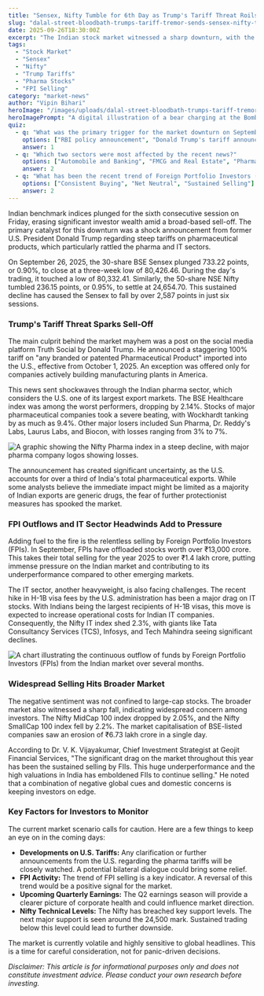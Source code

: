 ```yaml
---
title: "Sensex, Nifty Tumble for 6th Day as Trump's Tariff Threat Roils Markets"
slug: "dalal-street-bloodbath-trumps-tariff-tremor-sends-sensex-nifty-tumbling"
date: 2025-09-26T18:30:00Z
excerpt: "The Indian stock market witnessed a sharp downturn, with the Sensex and Nifty falling for the sixth consecutive session. The sell-off was triggered by former U.S. President Donald Trump's proposal of a 100% tariff on pharma products, compounded by relentless FPI selling."
tags:
  - "Stock Market"
  - "Sensex"
  - "Nifty"
  - "Trump Tariffs"
  - "Pharma Stocks"
  - "FPI Selling"
category: "market-news"
author: "Vipin Bihari"
heroImage: "/images/uploads/dalal-street-bloodbath-trumps-tariff-tremor-sends-sensex-nifty-tumbling/hero-image.jpg"
heroImagePrompt: "A digital illustration of a bear charging at the Bombay Stock Exchange building, symbolizing a bearish market trend on Dalal Street, with stock tickers showing red downward arrows in the background."
quiz:
  - q: "What was the primary trigger for the market downturn on September 26, 2025?"
    options: ["RBI policy announcement", "Donald Trump's tariff announcement on pharma products", "Poor quarterly earnings from a major company"]
    answer: 1
  - q: "Which two sectors were most affected by the recent news?"
    options: ["Automobile and Banking", "FMCG and Real Estate", "Pharma and IT"]
    answer: 2
  - q: "What has been the recent trend of Foreign Portfolio Investors (FPIs) in the Indian market?"
    options: ["Consistent Buying", "Net Neutral", "Sustained Selling"]
    answer: 2
---
```


Indian benchmark indices plunged for the sixth consecutive session on Friday, erasing significant investor wealth amid a broad-based sell-off. The primary catalyst for this downturn was a shock announcement from former U.S. President Donald Trump regarding steep tariffs on pharmaceutical products, which particularly rattled the pharma and IT sectors.

On September 26, 2025, the 30-share BSE Sensex plunged 733.22 points, or 0.90%, to close at a three-week low of 80,426.46. During the day's trading, it touched a low of 80,332.41. Similarly, the 50-share NSE Nifty tumbled 236.15 points, or 0.95%, to settle at 24,654.70. This sustained decline has caused the Sensex to fall by over 2,587 points in just six sessions.

### Trump's Tariff Threat Sparks Sell-Off

The main culprit behind the market mayhem was a post on the social media platform Truth Social by Donald Trump. He announced a staggering 100% tariff on "any branded or patented Pharmaceutical Product" imported into the U.S., effective from October 1, 2025. An exception was offered only for companies actively building manufacturing plants in America.

This news sent shockwaves through the Indian pharma sector, which considers the U.S. one of its largest export markets. The BSE Healthcare index was among the worst performers, dropping by 2.14%. Stocks of major pharmaceutical companies took a severe beating, with Wockhardt tanking by as much as 9.4%. Other major losers included Sun Pharma, Dr. Reddy's Labs, Laurus Labs, and Biocon, with losses ranging from 3% to 7%.

![A graphic showing the Nifty Pharma index in a steep decline, with major pharma company logos showing losses.](/images/uploads/dalal-street-bloodbath-trumps-tariff-tremor-sends-sensex-nifty-tumbling/pharma-index-fall.png)

The announcement has created significant uncertainty, as the U.S. accounts for over a third of India's total pharmaceutical exports. While some analysts believe the immediate impact might be limited as a majority of Indian exports are generic drugs, the fear of further protectionist measures has spooked the market.

### FPI Outflows and IT Sector Headwinds Add to Pressure

Adding fuel to the fire is the relentless selling by Foreign Portfolio Investors (FPIs). In September, FPIs have offloaded stocks worth over ₹13,000 crore. This takes their total selling for the year 2025 to over ₹1.4 lakh crore, putting immense pressure on the Indian market and contributing to its underperformance compared to other emerging markets.

The IT sector, another heavyweight, is also facing challenges. The recent hike in H-1B visa fees by the U.S. administration has been a major drag on IT stocks. With Indians being the largest recipients of H-1B visas, this move is expected to increase operational costs for Indian IT companies. Consequently, the Nifty IT index shed 2.3%, with giants like Tata Consultancy Services (TCS), Infosys, and Tech Mahindra seeing significant declines.

![A chart illustrating the continuous outflow of funds by Foreign Portfolio Investors (FPIs) from the Indian market over several months.](/images/uploads/dalal-street-bloodbath-trumps-tariff-tremor-sends-sensex-nifty-tumbling/fpi-outflow-chart.png)

### Widespread Selling Hits Broader Market

The negative sentiment was not confined to large-cap stocks. The broader market also witnessed a sharp fall, indicating widespread concern among investors. The Nifty MidCap 100 index dropped by 2.05%, and the Nifty SmallCap 100 index fell by 2.2%. The market capitalisation of BSE-listed companies saw an erosion of ₹6.73 lakh crore in a single day.

According to Dr. V. K. Vijayakumar, Chief Investment Strategist at Geojit Financial Services, "The significant drag on the market throughout this year has been the sustained selling by FIIs. This huge underperformance and the high valuations in India has emboldened FIIs to continue selling." He noted that a combination of negative global cues and domestic concerns is keeping investors on edge.

### Key Factors for Investors to Monitor

The current market scenario calls for caution. Here are a few things to keep an eye on in the coming days:

*   **Developments on U.S. Tariffs:** Any clarification or further announcements from the U.S. regarding the pharma tariffs will be closely watched. A potential bilateral dialogue could bring some relief.
*   **FPI Activity:** The trend of FPI selling is a key indicator. A reversal of this trend would be a positive signal for the market.
*   **Upcoming Quarterly Earnings:** The Q2 earnings season will provide a clearer picture of corporate health and could influence market direction.
*   **Nifty Technical Levels:** The Nifty has breached key support levels. The next major support is seen around the 24,500 mark. Sustained trading below this level could lead to further downside.

The market is currently volatile and highly sensitive to global headlines. This is a time for careful consideration, not for panic-driven decisions.

*Disclaimer: This article is for informational purposes only and does not constitute investment advice. Please conduct your own research before investing.*